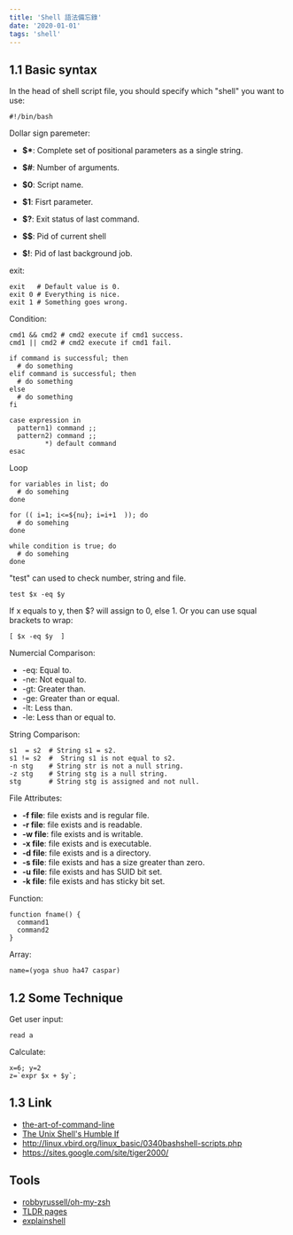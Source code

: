 ```yaml
---
title: 'Shell 語法備忘錄'
date: '2020-01-01'
tags: 'shell'
---
```


## 1.1 Basic syntax

In the head of shell script file, you should specify which "shell"
you want to use:

```shell
#!/bin/bash
```

Dollar sign paremeter:

- **\$\***: Complete set of positional parameters as a single string.
- **\$#**: Number of arguments.
- **\$0**: Script name.
- **\$1**: Fisrt parameter.

- **\$?**: Exit status of last command.
- **\$\$**: Pid of current shell
- **\$!**: Pid of last background job.

exit:

```
exit   # Default value is 0.
exit 0 # Everything is nice.
exit 1 # Something goes wrong.
```

Condition:

```shell
cmd1 && cmd2 # cmd2 execute if cmd1 success.
cmd1 || cmd2 # cmd2 execute if cmd1 fail.

if command is successful; then
  # do something
elif command is successful; then
  # do something
else
  # do something
fi

case expression in
  pattern1) command ;;
  pattern2) command ;;
         *) default command
esac
```

Loop

```shell
for variables in list; do
  # do somehing
done

for (( i=1; i<=${nu}; i=i+1  )); do
  # do somehing
done

while condition is true; do
  # do somehing
done
```

"test" can used to check number, string and file.

```shell
test $x -eq $y
```

If x equals to y, then \$? will assign to 0, else 1.
Or you can use squal brackets to wrap:

```shell
[ $x -eq $y  ]
```

Numercial Comparison:

- -eq: Equal to.
- -ne: Not equal to.
- -gt: Greater than.
- -ge: Greater than or equal.
- -lt: Less than.
- -le: Less than or equal to.

String Comparison:

```shell
s1  = s2  # String s1 = s2.
s1 != s2  #  String s1 is not equal to s2.
-n stg    # String str is not a null string.
-z stg    # String stg is a null string.
stg       # String stg is assigned and not null.
```

File Attributes:

- **-f file**: file exists and is regular file.
- **-r file**: file exists and is readable.
- **-w file**: file exists and is writable.
- **-x file**: file exists and is executable.
- **-d file**: file exists and is a directory.
- **-s file**: file exists and has a size greater than zero.
- **-u file**: file exists and has SUID bit set.
- **-k file**: file exists and has sticky bit set.

Function:

```
function fname() {
  command1
  command2
}
```

Array:

```
name=(yoga shuo ha47 caspar)
```

## 1.2 Some Technique

Get user input:

```shell
read a
```

Calculate:

```shell
x=6; y=2
z=`expr $x + $y`;
```

## 1.3 Link

- [the-art-of-command-line](https://github.com/jlevy/the-art-of-command-line)
- [The Unix Shell's Humble If](https://thoughtbot.com/blog/the-unix-shells-humble-if)
- http://linux.vbird.org/linux_basic/0340bashshell-scripts.php
- https://sites.google.com/site/tiger2000/

## Tools

- [robbyrussell/oh-my-zsh](https://github.com/robbyrussell/oh-my-zsh)
- [TLDR pages](http://tldr-pages.github.io/)
- [explainshell](http://explainshell.com/)
